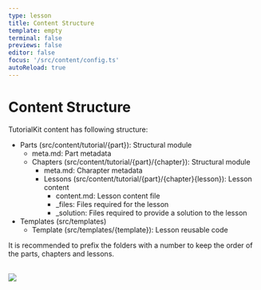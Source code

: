 ```yaml
---
type: lesson
title: Content Structure
template: empty
terminal: false
previews: false
editor: false
focus: '/src/content/config.ts'
autoReload: true
---
```


# Content Structure

TutorialKit content has following structure:

- Parts (src/content/tutorial/\{part}): Structural module
  - meta.md: Part metadata
  - Chapters (src/content/tutorial/\{part}/\{chapter}): Structural module
    - meta.md: Charapter metadata
    - Lessons (src/content/tutorial/\{part}/\{chapter}\{lesson}): Lesson content
      - content.md: Lesson content file
      - \_files: Files required for the lesson
      - \_solution: Files required to provide a solution to the lesson
- Templates (src/templates)
  - Template (src/templates/\{template}): Lesson reusable code

It is recommended to prefix the folders with a number to keep the order of the parts, chapters and lessons.

<br />
<img src="/img/tutorialkit-content-structure.png" />
